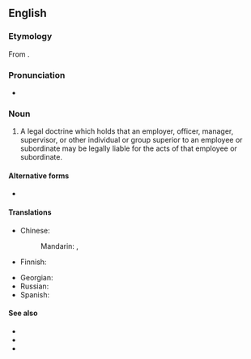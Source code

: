 ==English==
{{wikipedia}}

===Etymology===
From {{bor|en|ML.|[[respondeo|respondeat]] [[superior]]||let the superior respond {{ngd|or}} meet a charge}}.

===Pronunciation===
* {{IPA|en|/ɹɪˈspɒn.di.æt suːˈpɪəɹ.i.ə(ɹ)/}}

===Noun===
{{en-noun|-|head=respondeat superior}}

# {{lb|en|legal}} A legal doctrine which holds that an employer, officer, manager, supervisor, or other individual or group superior to an employee or subordinate may be legally liable for the acts of that employee or subordinate.

====Alternative forms====
* {{l|en|respondent superior}}

====Translations====
{{trans-top|legal doctrine}}
* Chinese:
*: Mandarin: {{t|cmn|僱主責任原則|sc=Hani}}, {{t|cmn|雇主责任原则|tr=gùzhǔ zérèn yuánzé|sc=Hani}}
* Finnish: {{t|fi|työnantajan vastuu}}
{{trans-mid}}
* Georgian: {{t|ka|უპასუხოს ზემდგომმა}}
* Russian: {{t-needed|ru}}
* Spanish: {{t-needed|es}}
{{trans-bottom}}

====See also====
* {{l|en|enterprise liability}}
* {{l|en|secondary liability}}
* {{l|en|vicarious liability}}
